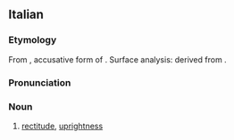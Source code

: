 ==Italian==

===Etymology===
{{root|it|ine-pro|*h₃reǵ-}}
From {{etyl|la|it}} {{m|la|rectitūdinem}}, accusative form of {{m|la|rectitūdō||straightness, uprightness}}. Surface analysis: derived from {{suffix|it|retto|alt1=rett(o)|t1=right, just|itudine|t2=-itude|pos2=suffix indicating a state of being}}.

===Pronunciation===
{{it-pr|rettitùdine}}

===Noun===
{{it-noun|f}}

# [[rectitude]], [[uprightness]]